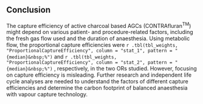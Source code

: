 ## Conclusion

The capture efficiency of active charcoal based AGCs (CONTRAfluran^TM^)
might depend on various patient- and procedure-related factors, including
the fresh gas flow used and the duration of anaesthesia.
Using metabolic flow, the proportional capture efficiencies were
`r .tbl(tbl_weights, "ProportionalCaptureEfficiency", column = "stat_1", pattern = "{median}&nbsp;%")`
and
`r .tbl(tbl_weights, "ProportionalCaptureEfficiency", column = "stat_2", pattern = "{median}&nbsp;%")`
, respectively, in the two ORs studied.
However, focusing on capture efficiency is misleading.
Further research and independent life cycle analyses are needed
to understand the factors of different capture efficiencies and
determine the carbon footprint of balanced anaesthesia with vapour capture
technology.
